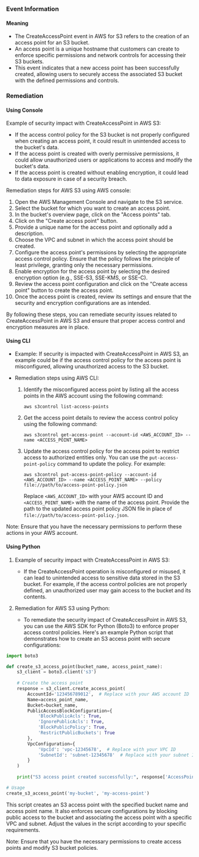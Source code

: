 
### Event Information

#### Meaning

- The CreateAccessPoint event in AWS for S3 refers to the creation of an access point for an S3 bucket. 
- An access point is a unique hostname that customers can create to enforce specific permissions and network controls for accessing their S3 buckets. 
- This event indicates that a new access point has been successfully created, allowing users to securely access the associated S3 bucket with the defined permissions and controls.

### Remediation

#### Using Console

Example of security impact with CreateAccessPoint in AWS S3:
- If the access control policy for the S3 bucket is not properly configured when creating an access point, it could result in unintended access to the bucket's data.
- If the access point is created with overly permissive permissions, it could allow unauthorized users or applications to access and modify the bucket's data.
- If the access point is created without enabling encryption, it could lead to data exposure in case of a security breach.

Remediation steps for AWS S3 using AWS console:
1. Open the AWS Management Console and navigate to the S3 service.
2. Select the bucket for which you want to create an access point.
3. In the bucket's overview page, click on the "Access points" tab.
4. Click on the "Create access point" button.
5. Provide a unique name for the access point and optionally add a description.
6. Choose the VPC and subnet in which the access point should be created.
7. Configure the access point's permissions by selecting the appropriate access control policy. Ensure that the policy follows the principle of least privilege, granting only the necessary permissions.
8. Enable encryption for the access point by selecting the desired encryption option (e.g., SSE-S3, SSE-KMS, or SSE-C).
9. Review the access point configuration and click on the "Create access point" button to create the access point.
10. Once the access point is created, review its settings and ensure that the security and encryption configurations are as intended.

By following these steps, you can remediate security issues related to CreateAccessPoint in AWS S3 and ensure that proper access control and encryption measures are in place.

#### Using CLI

- Example: If security is impacted with CreateAccessPoint in AWS S3, an example could be if the access control policy for the access point is misconfigured, allowing unauthorized access to the S3 bucket.

- Remediation steps using AWS CLI:
  1. Identify the misconfigured access point by listing all the access points in the AWS account using the following command:
     ```
     aws s3control list-access-points
     ```

  2. Get the access point details to review the access control policy using the following command:
     ```
     aws s3control get-access-point --account-id <AWS_ACCOUNT_ID> --name <ACCESS_POINT_NAME>
     ```

  3. Update the access control policy for the access point to restrict access to authorized entities only. You can use the `put-access-point-policy` command to update the policy. For example:
     ```
     aws s3control put-access-point-policy --account-id <AWS_ACCOUNT_ID> --name <ACCESS_POINT_NAME> --policy file://path/to/access-point-policy.json
     ```
     Replace `<AWS_ACCOUNT_ID>` with your AWS account ID and `<ACCESS_POINT_NAME>` with the name of the access point. Provide the path to the updated access point policy JSON file in place of `file://path/to/access-point-policy.json`.

Note: Ensure that you have the necessary permissions to perform these actions in your AWS account.

#### Using Python

1. Example of security impact with CreateAccessPoint in AWS S3:
   - If the CreateAccessPoint operation is misconfigured or misused, it can lead to unintended access to sensitive data stored in the S3 bucket. For example, if the access control policies are not properly defined, an unauthorized user may gain access to the bucket and its contents.

2. Remediation for AWS S3 using Python:
   - To remediate the security impact of CreateAccessPoint in AWS S3, you can use the AWS SDK for Python (Boto3) to enforce proper access control policies. Here's an example Python script that demonstrates how to create an S3 access point with secure configurations:

```python
import boto3

def create_s3_access_point(bucket_name, access_point_name):
    s3_client = boto3.client('s3')
    
    # Create the access point
    response = s3_client.create_access_point(
        AccountId='123456789012',  # Replace with your AWS account ID
        Name=access_point_name,
        Bucket=bucket_name,
        PublicAccessBlockConfiguration={
            'BlockPublicAcls': True,
            'IgnorePublicAcls': True,
            'BlockPublicPolicy': True,
            'RestrictPublicBuckets': True
        },
        VpcConfiguration={
            'VpcId': 'vpc-12345678',  # Replace with your VPC ID
            'SubnetId': 'subnet-12345678'  # Replace with your subnet ID
        }
    )
    
    print("S3 access point created successfully:", response['AccessPointArn'])

# Usage
create_s3_access_point('my-bucket', 'my-access-point')
```

This script creates an S3 access point with the specified bucket name and access point name. It also enforces secure configurations by blocking public access to the bucket and associating the access point with a specific VPC and subnet. Adjust the values in the script according to your specific requirements.

Note: Ensure that you have the necessary permissions to create access points and modify S3 bucket policies.

